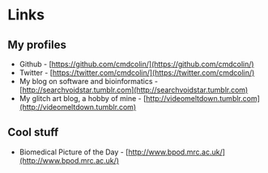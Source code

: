 # Links

## My profiles

* Github - [https://github.com/cmdcolin/](https://github.com/cmdcolin/)
* Twitter - [https://twitter.com/cmdcolin/](https://twitter.com/cmdcolin/)
* My blog on software and bioinformatics - [http://searchvoidstar.tumblr.com](http://searchvoidstar.tumblr.com)
* My glitch art blog, a hobby of mine - [http://videomeltdown.tumblr.com](http://videomeltdown.tumblr.com)

## Cool stuff

* Biomedical Picture of the Day - [http://www.bpod.mrc.ac.uk/](http://www.bpod.mrc.ac.uk/)
